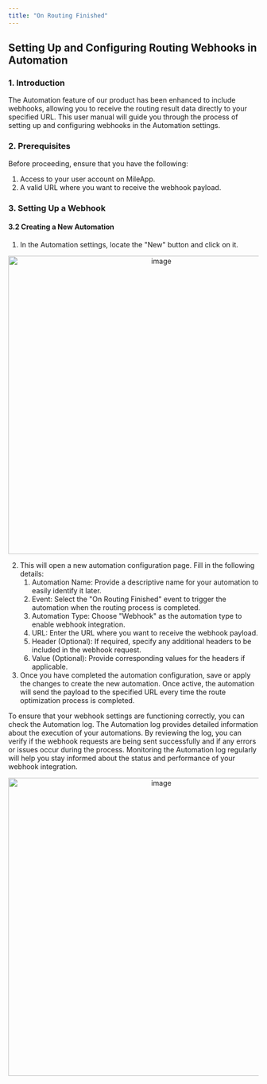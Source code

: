 ```yaml
---
title: "On Routing Finished"
---
```



## Setting Up and Configuring Routing Webhooks in Automation

### 1\. Introduction
The Automation feature of our product has been enhanced to include webhooks, allowing you to receive the routing result data directly to your specified URL. This user manual will guide you through the process of setting up and configuring webhooks in the Automation settings.

### 2\. Prerequisites
Before proceeding, ensure that you have the following:
1. Access to your user account on MileApp.
2. A valid URL where you want to receive the webhook payload.

### 3\. Setting Up a Webhook
#### 3.2 Creating a New Automation

1. In the Automation settings, locate the "New" button and click on it.

<div align="center">
  <img src="https://t3837933.p.clickup-attachments.com/t3837933/bb9b7049-4114-4ffb-ba37-d761bf829c16/image.png" alt="image" width="600" />
</div>

2. This will open a new automation configuration page. Fill in the following details:
    1. Automation Name: Provide a descriptive name for your automation to easily identify it later.
    2. Event: Select the "On Routing Finished" event to trigger the automation when the routing process is completed.
    3. Automation Type: Choose "Webhook" as the automation type to enable webhook integration.
    4. URL: Enter the URL where you want to receive the webhook payload.
    5. Header (Optional): If required, specify any additional headers to be included in the webhook request.
    6. Value (Optional): Provide corresponding values for the headers if applicable.
3. Once you have completed the automation configuration, save or apply the changes to create the new automation.
Once active, the automation will send the payload to the specified URL every time the route optimization process is completed.

To ensure that your webhook settings are functioning correctly, you can check the Automation log. The Automation log provides detailed information about the execution of your automations. By reviewing the log, you can verify if the webhook requests are being sent successfully and if any errors or issues occur during the process. Monitoring the Automation log regularly will help you stay informed about the status and performance of your webhook integration.

<div align="center">
  <img src="https://t3837933.p.clickup-attachments.com/t3837933/c730e2a4-a8b5-4cea-a400-2d9c55ff2c02/image.png" alt="image" width="600" />
</div>
